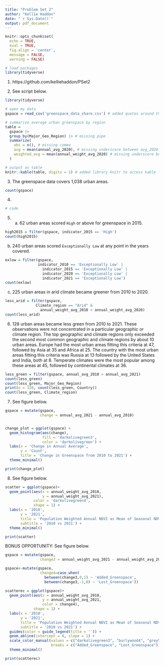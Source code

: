 ```yaml
---
title: "Problem Set 2"
author: "Kellie Haddon"
date: "`r Sys.Date()`"
output: pdf_document
---
```


```r

knitr::opts_chunk$set(
  echo = TRUE,
  eval = TRUE,
  fig.align = 'center',
  message = FALSE,
  warning = FALSE)

# load packages
library(tidyverse)

```

1. https://github.com/kelliehaddon/PSet2

2. See script below.

```r

library(tidyverse)

# open my data
gspace = read_csv('greenspace_data_share.csv') # added quotes around the file name

# summarize average urban greenspace by region
table =
  gspace |>
  group_by(Major_Geo_Region) |> # missing pipe
  summarize(
    obs = n(), # missing comma
    avg = mean(annual_avg_2020), # missing underscore between avg_2020
    weighted_avg = mean(annual_weight_avg_2020) # missing underscore between weighted_avg
  )

# output as table
knitr::kable(table, digits = 1) # added library knitr to access kable function and changed object from "gspace" to "table"

```

3. The greenspace data covers 1,038 urban areas.

```r

count(gspace)

```

4.

```r

# code

```

5. a. 62 urban areas scored `High` or above for greenspace in 2015.

```r

high2015 = filter(gspace, indicator_2015 == 'High')
count(high2015)

```

b. 240 urban areas scored `Exceptionally Low` at any point in the years covered.

```r

exlow = filter(gspace,
               indicator_2010 == 'Exceptionally Low' |
                 indicator_2015 == 'Exceptionally Low' |
                 indicator_2020 == 'Exceptionally Low' |
                 indicator_2021 == 'Exceptionally Low')
count(exlow)

```

c. 225 urban areas in arid climate became greener from 2010 to 2020.

```r

less_arid = filter(gspace, 
              Climate_region == "Arid" & 
                annual_weight_avg_2010 < annual_weight_avg_2020)
count(less_arid)

```

6. 128 urban areas became less green from 2010 to 2021. These observations were not concentrated in a particular geographic or climate region. The top geographic and climate regions only exceeded the second most common geographic and climate regions by about 10 urban areas. Europe had the most urban areas fitting this criteria at 47, followed by Asia at 35 and Africa at 25. The country with the most urban areas fitting this criteria was Russia at 13 followed by the United States and India, both at 8. Temperate climates were the most popular among these areas at 45, followed by continental climates at 36.

```r
less_green = filter(gspace, annual_avg_2010 > annual_avg_2021)
count(less_green)
count(less_green, Major_Geo_Region)
print(n = 120, count(less_green, Country))
count(less_green, Climate_region)

```

7. See figure below.

```r

gspace = mutate(gspace,
                change = annual_avg_2021 - annual_avg_2010)


change_plot = ggplot(gspace) +
  geom_histogram(aes(change),
                 fill = 'darkolivegreen3',
                 color = 'darkolivegreen') +
  labs(x = 'Change in Annual Average',
       y = 'Count',
       title = 'Change in Greenspace from 2010 to 2021') +
  theme_minimal()

print(change_plot)

```

8. See figure below.

```r

scatter = ggplot(gspace)+
  geom_point(aes(x = annual_weight_avg_2010,
                 y = annual_weight_avg_2021),
             color = 'darkolivegreen4',
             shape = 1) +
  labs(x = '2010',
       y = '2021',
       title = 'Population Weighted Annual NDVI as Mean of Seasonal NDVI Values',
       subtitle = '2010 vs 2021') +
  theme_minimal()

print(scatter)

```

BONUS OPPORTUNITY: See figure below.

```r

gspace = mutate(gspace,
                change3 = annual_weight_avg_2021 - annual_weight_avg_2010)

gspace<-mutate(gspace,
                change4=case_when(
                  between(change3,0,1) ~ 'Added_Greenspace',
                  between(change3,-1,0) ~ 'Lost_Greenspace'))

scatterec = ggplot(gspace)+
  geom_point(aes(x = annual_weight_avg_2010,
                 y = annual_weight_avg_2021,
                 color = change4),
             shape = 1) +
  labs(x = '2010',
       y = '2021',
       title = 'Population Weighted Annual NDVI as Mean of Seasonal NDVI Values',
       subtitle = '2010 vs 2021') +
  guides(color = guide_legend(title = '')) +
  geom_abline(intercept = 0, slope = 1) +
  scale_color_manual(values = c("darkolivegreen3", "burlywood4", "grey50"),
                     breaks = c("Added_Greenspace", "Lost_Greenspace")) +
  theme_minimal()

print(scatterec)

```